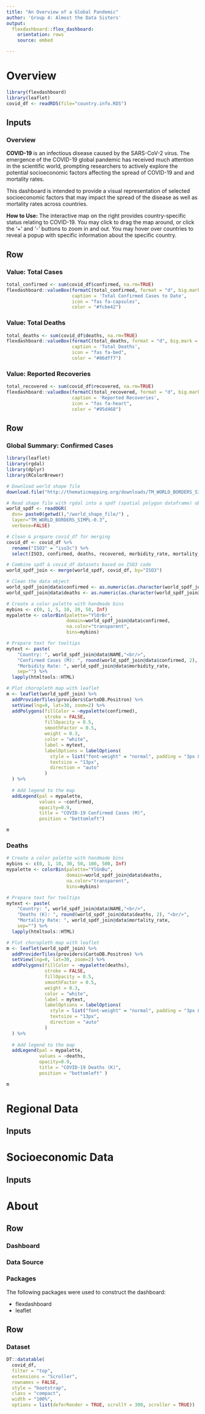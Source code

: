 ```yaml
---
title: "An Overview of a Global Pandemic"
author: 'Group 4: Almost the Data Sisters'
output:
  flexdashboard::flex_dashboard:
    orientation: rows
    source: embed

---
```

# Overview

```r
library(flexdashboard)
library(leaflet)
covid_df <- readRDS(file="country.info.RDS")
```

Inputs {.sidebar}
-----------------------------------------------------------------------
### Overview 

**COVID-19** is an infectious disease caused by the SARS-CoV-2 virus. The emergence of the COVID-19 global pandemic has received much attention in the scientific world, prompting researchers to actively explore the potential socioeconomic factors affecting the spread of COVID-19 and and mortality rates. 

This dashboard is intended to provide a visual representation of selected socioeconomic 
factors that may impact the spread of the disease as well as mortality rates across countries. 

**How to Use:** The interactive map on the right provides country-specific status relating to COVID-19. You may click to drag the map around, or click the '+' and '-' buttons to zoom in and out. You may hover over countries to reveal a popup with specific information about the specific country. 

Row {data-height=150}
-----------------------------------------------------------------------

### Value: Total Cases

```r
total_confirmed <- sum(covid_df$confirmed, na.rm=TRUE)
flexdashboard::valueBox(formatC(total_confirmed, format = "d", big.mark = ","), 
                        caption = 'Total Confirmed Cases to Date',
                        icon = "fas fa-capsules",
                        color = "#fcbe42")
```


### Value: Total Deaths
```r
total_deaths <- sum(covid_df$deaths, na.rm=TRUE)
flexdashboard::valueBox(formatC(total_deaths, format = "d", big.mark = ","),
                        caption = 'Total Deaths',
                        icon = "fas fa-bed",
                        color = "#86dff7")
```


### Value: Reported Recoveries
```r
total_recovered <- sum(covid_df$recovered, na.rm=TRUE)
flexdashboard::valueBox(formatC(total_recovered, format = "d", big.mark = ","),
                        caption = 'Reported Recoveries',
                        icon = "fas fa-heart",
                        color = "#95d468")
```

Row {.tabset}
-----------------------------------------------------------------------

### Global Summary: Confirmed Cases

```r
library(leaflet)
library(rgdal)
library(dplyr)
library(RColorBrewer)

# Download world shape file 
download.file("http://thematicmapping.org/downloads/TM_WORLD_BORDERS_SIMPL-0.3.zip", destfile="/Users/dannima/Desktop/MBiotech/MSC2011/Group-4-Final/world_shape_file.zip")

# Read shape file with rgdal into a spdf (spatial polygon dataframe) object 
world_spdf <- readOGR( 
  dsn= paste0(getwd(),"/world_shape_file/") , 
  layer="TM_WORLD_BORDERS_SIMPL-0.3",
  verbose=FALSE)
```


```r
# Clean & prepare covid_df for merging
covid_df <- covid_df %>%
  rename("ISO3" = "iso3c") %>%
  select(ISO3, confirmed, deaths, recovered, morbidity_rate, mortality_rate, recovery_rate)

# Combine spdf & covid_df datasets based on ISO3 code
world_spdf_join <- merge(world_spdf, covid_df, by="ISO3")

# Clean the data object
world_spdf_join@data$confirmed <- as.numeric(as.character(world_spdf_join@data$confirmed)) / 1000000 %>% round(2)
world_spdf_join@data$deaths <- as.numeric(as.character(world_spdf_join@data$deaths)) / 1000 %>% round(2)
```


```r
# Create a color palette with handmade bins
mybins <- c(0, 1, 5, 10, 20, 50, Inf)
mypalette <- colorBin(palette="YlOrBr",
                      domain=world_spdf_join@data$confirmed,
                      na.color="transparent",
                      bins=mybins)

# Prepare text for tooltips
mytext <- paste(
    "Country: ", world_spdf_join@data$NAME,"<br/>", 
    "Confirmed Cases (M): ", round(world_spdf_join@data$confirmed, 2), "<br/>", 
    "Morbidity Rate: ", world_spdf_join@data$morbidity_rate, 
    sep="") %>%
  lapply(htmltools::HTML)

# Plot choropleth map with leaflet
m <- leaflet(world_spdf_join) %>%
  addProviderTiles(providers$CartoDB.Positron) %>%
  setView(lng=0, lat=30, zoom=2) %>%
  addPolygons(fillColor = ~mypalette(confirmed), 
              stroke = FALSE,
              fillOpacity = 0.5,
              smoothFactor = 0.5,
              weight = 0.3,
              color = "white",
              label = mytext,
              labelOptions = labelOptions(
                style = list("font-weight" = "normal", padding = "3px 8px"),
                textsize = "13px",
                direction = "auto"
              )
  ) %>%
  
  # Add legend to the map
  addLegend(pal = mypalette, 
            values = ~confirmed, 
            opacity=0.9, 
            title = "COVID-19 Confirmed Cases (M)", 
            position = "bottomleft")

m
```

### Deaths

```r
# Create a color palette with handmade bins
mybins <- c(0, 1, 10, 30, 50, 100, 500, Inf)
mypalette <- colorBin(palette="YlGnBu",
                      domain=world_spdf_join@data$deaths,
                      na.color="transparent",
                      bins=mybins)

# Prepare text for tooltips
mytext <- paste(
    "Country: ", world_spdf_join@data$NAME,"<br/>", 
    "Deaths (K): ", round(world_spdf_join@data$deaths, 2), "<br/>", 
    "Mortality Rate: ", world_spdf_join@data$mortality_rate, 
    sep="") %>%
  lapply(htmltools::HTML)

# Plot choropleth map with leaflet
m <- leaflet(world_spdf_join) %>%
  addProviderTiles(providers$CartoDB.Positron) %>%
  setView(lng=0, lat=30, zoom=2) %>%
  addPolygons(fillColor = ~mypalette(deaths), 
              stroke = FALSE,
              fillOpacity = 0.5,
              smoothFactor = 0.5,
              weight = 0.3,
              color = "white",
              label = mytext,
              labelOptions = labelOptions(
                style = list("font-weight" = "normal", padding = "3px 8px"),
                textsize = "13px",
                direction = "auto"
              )
  ) %>%
  
  # Add legend to the map
  addLegend(pal = mypalette, 
            values = ~deaths, 
            opacity=0.9, 
            title = "COVID-19 Deaths (K)", 
            position = "bottomleft" )

m
```

# Regional Data

Inputs {.sidebar}
-----------------------------------------------------------------------




# Socioeconomic Data

Inputs {.sidebar}
-----------------------------------------------------------------------


# About
Row {.tabset}
-----------------------------------------------------------------------

### Dashboard

### Data Source

### Packages

The following packages were used to construct the dashboard:

* flexdashboard
* leaflet

Row {data-height=700}
-----------------------------------------------------------------------
### Dataset
    
```r
DT::datatable(
  covid_df,
  filter = "top",
  extensions = "Scroller",
  rownames = FALSE,
  style = "bootstrap",
  class = "compact",
  width = "100%",
  options = list(deferRender = TRUE, scrollY = 300, scroller = TRUE))
```








